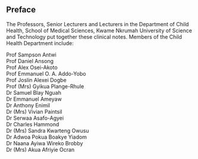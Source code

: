 ## Preface {.unnumbered}

The Professors, Senior Lecturers and Lecturers in the Department of Child Health, School of Medical
Sciences, Kwame Nkrumah University of Science and Technology put together these clinical notes.
Members of the Child Health Department include:

Prof Sampson Antwi\
Prof Daniel Ansong\
Prof Alex Osei-Akoto\
Prof Emmanuel O. A. Addo-Yobo\
Prof Joslin Alexei Dogbe\
Prof (Mrs) Gyikua Plange-Rhule\
Dr Samuel Blay Nguah\
Dr Emmanuel Ameyaw\
Dr Anthony Enimil\
Dr (Mrs) Vivian Paintsil\
Dr Serwaa Asafo-Agyei\
Dr Charles Hammond\
Dr (Mrs) Sandra Kwarteng Owusu\
Dr Adwoa Pokua Boakye Yiadom\
Dr Naana Ayiwa Wireko Brobby\
Dr (Mrs) Akua Afriyie Ocran
